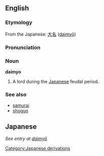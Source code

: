 ==English==
=== Etymology ===
From the Japanese: [[大名]] ([[daimyō]])

=== Pronunciation ===
{{pronstub}}

=== Noun ===
'''daimyo'''

# A lord during the [[Japanese]] feudal period.

=== See also ===
* [[samurai]]
* [[shogun]]

[[Category:Japanese derivations]]

== Japanese ==
''See entry at [[daimyō]]''